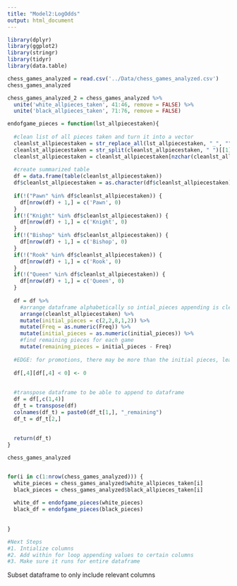 ```yaml
---
title: "Model2:LogOdds"
output: html_document
---
```


```r
library(dplyr)
library(ggplot2)
library(stringr)
library(tidyr)
library(data.table)
```

```r
chess_games_analyzed = read.csv('../Data/chess_games_analyzed.csv')
chess_games_analyzed
```
```r
chess_games_analyzed_2 = chess_games_analyzed %>%
  unite('white_allpieces_taken', 41:46, remove = FALSE) %>%
  unite('black_allpieces_taken', 71:76, remove = FALSE)

endofgame_pieces = function(lst_allpiecestaken){
  
  #clean list of all pieces taken and turn it into a vector
  cleanlst_allpiecestaken = str_replace_all(lst_allpiecestaken, "_", "")
  cleanlst_allpiecestaken = str_split(cleanlst_allpiecestaken, " ")[[1]]
  cleanlst_allpiecestaken = cleanlst_allpiecestaken[nzchar(cleanlst_allpiecestaken)]
  
  #create summarized table
  df = data.frame(table(cleanlst_allpiecestaken))
  df$cleanlst_allpiecestaken = as.character(df$cleanlst_allpiecestaken)
  
  if(!("Pawn" %in% df$cleanlst_allpiecestaken)) {
    df[nrow(df) + 1,] = c('Pawn', 0)
  }
  if(!("Knight" %in% df$cleanlst_allpiecestaken)) {
    df[nrow(df) + 1,] = c('Knight', 0)
  }
  if(!("Bishop" %in% df$cleanlst_allpiecestaken)) {
    df[nrow(df) + 1,] = c('Bishop', 0)
  }
  if(!("Rook" %in% df$cleanlst_allpiecestaken)) {
    df[nrow(df) + 1,] = c('Rook', 0)
  }
  if(!("Queen" %in% df$cleanlst_allpiecestaken)) {
    df[nrow(df) + 1,] = c('Queen', 0)
  }
  
  df = df %>%
    #arrange dataframe alphabetically so intial_pieces appending is clean
    arrange(cleanlst_allpiecestaken) %>%
    mutate(initial_pieces = c(2,2,8,1,2)) %>%
    mutate(Freq = as.numeric(Freq)) %>%
    mutate(initial_pieces = as.numeric(initial_pieces)) %>%
    #find remaining pieces for each game 
    mutate(remaining_pieces = initial_pieces - Freq)
  
  #EDGE: for promotions, there may be more than the initial pieces, leading to a -1 in the remaining pieces column. Therefore, make every negative value a positive one
  
  df[,4][df[,4] < 0] <- 0
  
  
  #transpose dataframe to be able to append to dataframe
  df = df[,c(1,4)]
  df_t = transpose(df)
  colnames(df_t) = paste0(df_t[1,], "_remaining")
  df_t = df_t[2,]
  
  
  return(df_t)
}

chess_games_analyzed


for(i in c(1:nrow(chess_games_analyzed))) {
  white_pieces = chess_games_analyzed$white_allpieces_taken[i]
  black_pieces = chess_games_analyzed$black_allpieces_taken[i]
  
  white_df = endofgame_pieces(white_pieces)
  black_df = endofgame_pieces(black_pieces)
  
  
}

#Next Steps
#1. Intialize columns
#2. Add within for loop appending values to certain columns 
#3. Make sure it runs for entire dataframe
```

Subset dataframe to only include relevant columns

